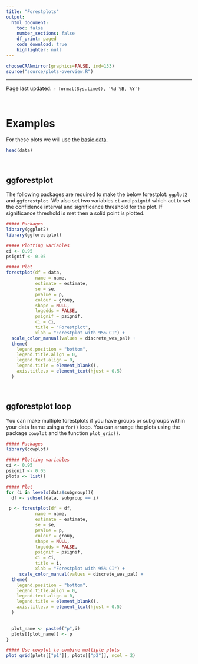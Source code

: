 ```yaml
---
title: "Forestplots"
output:
  html_document:
    toc: false
    number_sections: false
    df_print: paged
    code_download: true
    highlighter: null
---
```


```r
chooseCRANmirror(graphics=FALSE, ind=133)
source("source/plots-overview.R")
```
___

Page last updated: `r format(Sys.time(), '%d %B, %Y')`

\  

# Examples {#forestplot .tabset}

For these plots we will use the [basic data](#simple_data).

```r
head(data)
```

\  

## ggforestplot {#ggforestplot}
The following packages are required to make the below forestplot: `ggplot2` and `ggforestplot`. We also set two variables `ci` and `psignif` which act to set the confidence interval and significance threshold for the plot. If significance threshold is met then a solid point is plotted.

```r
##### Packages
library(ggplot2)
library(ggforestplot)

##### Plotting variables
ci <- 0.95
psignif <- 0.05

##### Plot
forestplot(df = data, 
           name = name, 
           estimate = estimate, 
           se = se, 
           pvalue = p, 
           colour = group, 
           shape = NULL, 
           logodds = FALSE, 
           psignif = psignif, 
           ci = ci, 
           title = "Forestplot",
           xlab = "Forestplot with 95% CI") +
  scale_color_manual(values = discrete_wes_pal) +
  theme(
    legend.position = "bottom",
    legend.title.align = 0,
    legend.text.align = 0,
    legend.title = element_blank(),
    axis.title.x = element_text(hjust = 0.5)
  ) 
```

\  

## ggforestplot loop {#ggforestplot_loop}

You can make multiple forestplots if you have groups or subgroups within your data frame using a `for()` loop. You can arrange the plots using the package `cowplot` and the function `plot_grid()`.

```r
##### Packages
library(cowplot)

##### Plotting variables
ci <- 0.95
psignif <- 0.05
plots <- list()

##### Plot
for (i in levels(data$subgroup)){
  df <- subset(data, subgroup == i)

 p <- forestplot(df = df, 
           name = name, 
           estimate = estimate, 
           se = se, 
           pvalue = p, 
           colour = group, 
           shape = NULL, 
           logodds = FALSE, 
           psignif = psignif, 
           ci = ci, 
           title = i,
           xlab = "Forestplot with 95% CI") +
     scale_color_manual(values = discrete_wes_pal) +
  theme(
    legend.position = "bottom",
    legend.title.align = 0,
    legend.text.align = 0,
    legend.title = element_blank(),
    axis.title.x = element_text(hjust = 0.5)
  ) 

  
  plot_name <- paste0("p",i)
  plots[[plot_name]] <- p
}

##### Use cowplot to combine multiple plots
plot_grid(plots[["p1"]], plots[["p2"]], ncol = 2)
```

